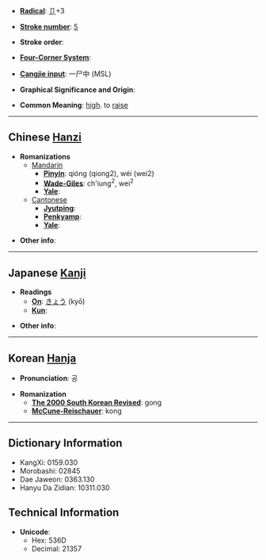 * '''[[Wiktionary:Chinese radical index| Radical]]''': [[Wiktionary:Chinese radical index 卩|卩]]+3

* '''[[Wiktionary:Chinese total strokes index|Stroke number]]''': [[Wiktionary:Chinese total strokes index 5|5]]

* '''Stroke order''': 

* '''[[Wiktionary:Chinese four corner index|Four-Corner System]]''': 

* '''[[Wiktionary:Chinese Cangjie index|Cangjie input]]''': 一尸中 (MSL)

* '''Graphical Significance and Origin''': 

* '''Common Meaning''': [[high]]. to [[raise]]

----

== Chinese [[Hanzi]] ==

* '''Romanizations'''
** [[Mandarin]]
*** '''[[Pinyin]]''': qióng (qiong2), wéi (wei2)
*** '''[[Wade-Giles]]''': ch'iung<sup>2</sup>, wei<sup>2</sup>
*** '''[[Yale]]''': 
**[[Cantonese]]
***'''[[Jyutping]]''':
***'''[[Penkyamp]]''': 
***'''[[Yale]]''': 

* '''Other info''': 

----

== Japanese [[Kanji]] ==

* '''Readings'''
** '''[[On]]''': [[きょう]] (kyō)
** '''[[Kun]]''': 

* '''Other info''':  

----

== Korean [[Hanja]] ==

* '''Pronunciation''': 공

* '''Romanization'''
** '''[[The 2000 South Korean Revised Romanization|The 2000 South Korean Revised]]''': gong
** '''[[McCune-Reischauer]]''': kong

----

== Dictionary Information ==

* KangXi: 0159.030
* Morobashi: 02845
* Dae Jaweon: 0363.130
* Hanyu Da Zidian: 10311.030

== Technical Information ==

* '''Unicode''':
** Hex: 536D
** Decimal: 21357